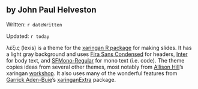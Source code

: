 ## by John Paul Helveston

Written: `r dateWritten`

Updated: `r today`

λέξις (lexis) is a theme for the [xaringan R
package](https://github.com/yihui/xaringan) for making slides. It has a light gray background and uses [Fira Sans Condensed](https://fonts.google.com/specimen/Fira+Sans+Condensed) for headers, [Inter](https://fonts.google.com/specimen/Inter) for body text, and [SFMono-Regular](https://developer.apple.com/fonts/) for mono text (i.e. code). The theme copies ideas from several other themes, most notably from [Allison Hill](https://alison.rbind.io/)'s xaringan [workshop](https://github.com/rstudio-education/arm-workshop-rsc2019). It also uses many of the wonderful features from [Garrick Aden-Buie](https://garrickadenbuie.com/)'s [xaringanExtra](https://pkg.garrickadenbuie.com/xaringanExtra/#/) package.

